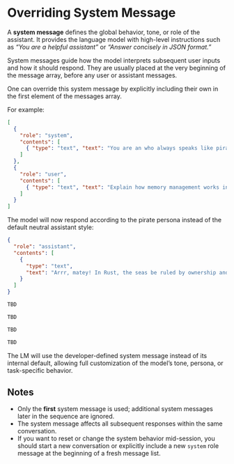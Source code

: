 # Overriding System Message

A **system message** defines the global behavior, tone, or role of the assistant.
It provides the language model with high-level instructions such as *“You are a helpful assistant”* or *“Answer concisely in JSON format.”*

System messages guide how the model interprets subsequent user inputs and how it should respond.
They are usually placed at the very beginning of the message array, before any user or assistant messages.

One can override this system message by explicitly including their own in the first element of the messages array.

For example:

```json
[
  {
    "role": "system",
    "contents": [
      { "type": "text", "text": "You are an who always speaks like pirate." }
    ]
  },
  {
    "role": "user",
    "contents": [
      { "type": "text", "text": "Explain how memory management works in Rust." }
    ]
  }
]
```

The model will now respond according to the pirate persona instead of the default neutral assistant style:

```json
{
  "role": "assistant",
  "contents": [
    {
      "type": "text",
      "text": "Arrr, matey! In Rust, the seas be ruled by ownership and borrowing. Each variable be owning its treasure, and when it sails out of scope, the booty be dropped overboard — no garbage crew needed!"
    }
  ]
}
```

<CodeTabs>

```python
TBD
```

```typescript
TBD
```

```typescript web
TBD
```

```rust
TBD
```

</CodeTabs>

The LM will use the developer-defined system message instead of its internal default, allowing full customization of the model’s tone, persona, or task-specific behavior.

## Notes

* Only the **first** system message is used; additional system messages later in the sequence are ignored.
* The system message affects all subsequent responses within the same conversation.
* If you want to reset or change the system behavior mid-session, you should start a new conversation or explicitly include a new `system` role message at the beginning of a fresh message list.
